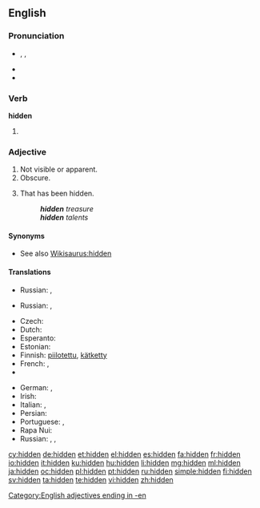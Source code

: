 ==English==

===Pronunciation===
* {{enPR|hĭd'n}}, {{IPA|/ˈhɪd(ə)n/}}, {{X-SAMPA|/"hId(@)n/}}
* {{audio|en-us-hidden.ogg|Audio (US)}}
* {{rhymes|ɪdən}}

===Verb===
'''hidden'''

# {{past participle of|hide}}

===Adjective===
{{en-adj}}

# Not visible or apparent.
# Obscure.
# {{rfd-sense}} That has been hidden.
#: '''''hidden''' treasure''
#: '''''hidden''' talents''

====Synonyms====
* See also [[Wikisaurus:hidden]]

====Translations====
{{trans-top|not visible or apparent}}
{{trans-mid}}
* Russian: {{qualifier|intentionally hidden}} {{t|ru|спрятанный|tr=sprjátannyj|sc=Cyrl}}, {{t|ru|скрытый|tr=skrýtyj|sc=Cyrl}}
{{trans-bottom}}

{{trans-top|obscure}}
{{trans-mid}}
* Russian: {{t|ru|неясный|tr=nejásnyj|sc=Cyrl}}, {{t|ru|смутный|tr=smútnyj|sc=Cyrl}}
{{trans-bottom}}

{{trans-top|That has been hidden}}
* Czech: {{t-|cs|skrytý|m}}
* Dutch: {{t+|nl|verborgen}}
* Esperanto: {{t|eo|kaŝa}}
* Estonian: {{t|et|peidetud}}
* Finnish: [[piilotettu]], [[kätketty]]
* French: {{t+|fr|caché|m}}, {{t+|fr|cachée|f}}
* {{trreq|Georgian}}
{{trans-mid}}
* German: {{t+|de|versteckt}}, {{t+|de|verborgen}}
* Irish: {{t|ga|ceilte}}
* Italian: {{t+|it|nascosto|m}}, {{t+|it|nascosta|f}}
* Persian: {{t|fa|نهان|tr=nahân|sc=fa-Arab}}
* Portuguese: {{t+|pt|escondido|m}}, {{t+|pt|escondida|f}}
* Rapa Nui: {{tø|rap|hakananai'a}}
* Russian: {{t|ru|спрятанный|tr=spr'átannyj}}, {{t|ru|скрытый|tr=skrýtyj}}, {{t|ru|потаённый|tr=potajónnyj}}
{{trans-bottom}}

[[Category:English adjectives ending in -en]]

[[cy:hidden]]
[[de:hidden]]
[[et:hidden]]
[[el:hidden]]
[[es:hidden]]
[[fa:hidden]]
[[fr:hidden]]
[[io:hidden]]
[[it:hidden]]
[[ku:hidden]]
[[hu:hidden]]
[[li:hidden]]
[[mg:hidden]]
[[ml:hidden]]
[[ja:hidden]]
[[oc:hidden]]
[[pl:hidden]]
[[pt:hidden]]
[[ru:hidden]]
[[simple:hidden]]
[[fi:hidden]]
[[sv:hidden]]
[[ta:hidden]]
[[te:hidden]]
[[vi:hidden]]
[[zh:hidden]]